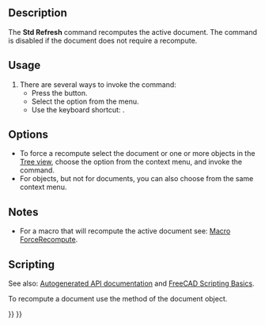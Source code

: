 <languages/>

{{Docnav
|[[Std_DuplicateSelection|DuplicateSelection]]
|[[Std_BoxSelection|BoxSelection]]
|[[Std_Edit_Menu|Std Edit Menu]]
|IconL=Std_DuplicateSelection.svg
|IconR=Std_BoxSelection.svg
|IconC=Freecad.svg
}}

{{GuiCommand
|Name=Std Refresh
|MenuLocation=Edit → Refresh
|Workbenches=All
|Shortcut={{KEY|F5}}
}}

==Description==

The '''Std Refresh''' command recomputes the active document. The command is disabled if the document does not require a recompute.

==Usage==

# There are several ways to invoke the command:
#* Press the {{Button|[[Image:Std_Refresh.svg|16px]] [[Std_Refresh|Refresh]]}} button.
#* Select the {{MenuCommand|Edit → [[Image:Std_Refresh.svg|16px]] Refresh}} option from the menu.
#* Use the keyboard shortcut: {{KEY|F5}}.

==Options==

* To force a recompute select the document or one or more objects in the [[Tree_view|Tree view]], choose the {{MenuCommand|[[Image:Std_MarkToRecompute.svg|16px]] Mark to recompute}} option from the context menu, and invoke the command.
* For objects, but not for documents, you can also choose {{MenuCommand|Recompute object}} from the same context menu.

==Notes==

* For a macro that will recompute the active document see: [[Macro_ForceRecompute|Macro ForceRecompute]].

==Scripting==

See also: [https://freecad.github.io/SourceDoc/ Autogenerated API documentation] and [[FreeCAD_Scripting_Basics|FreeCAD Scripting Basics]].

To recompute a document use the {{incode|recompute}} method of the document object.

{{Code|code=
import FreeCAD

doc = FreeCAD.newDocument()
doc.recompute()
}}


{{Docnav
|[[Std_DuplicateSelection|DuplicateSelection]]
|[[Std_BoxSelection|BoxSelection]]
|[[Std_Edit_Menu|Std Edit Menu]]
|IconL=Std_DuplicateSelection.svg
|IconR=Std_BoxSelection.svg
|IconC=Freecad.svg
}}

{{Std_Base_navi{{#translation:}}}}
{{Userdocnavi{{#translation:}}}}